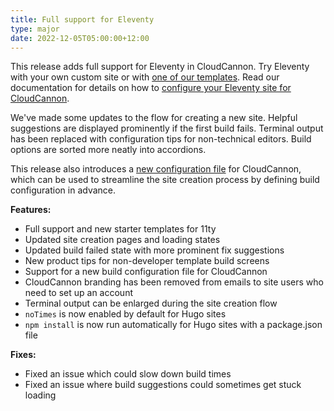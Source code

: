 ```yaml
---
title: Full support for Eleventy
type: major
date: 2022-12-05T05:00:00+12:00
---
```

This release adds full support for Eleventy in CloudCannon. Try Eleventy with your own custom site or with [one of our templates](https://app.cloudcannon.com/editor#sites/templates/eleventy). Read our documentation for details on how to [configure your Eleventy site for CloudCannon](/documentation/guides/eleventy-starter-guide).

We've made some updates to the flow for creating a new site. Helpful suggestions are displayed prominently if the first build fails. Terminal output has been replaced with configuration tips for non-technical editors. Build options are sorted more neatly into accordions.

This release also introduces a [new configuration file](/documentation/articles/pre-configure-your-site-before-creation-on-cloudcannon) for CloudCannon, which can be used to streamline the site creation process by defining build configuration in advance.

**Features:**

* Full support and new starter templates for 11ty
* Updated site creation pages and loading states
* Updated build failed state with more prominent fix suggestions
* New product tips for non-developer template build screens
* Support for a new build configuration file for CloudCannon
* CloudCannon branding has been removed from emails to site users who need to set up an account
* Terminal output can be enlarged during the site creation flow
* `noTimes` is now enabled by default for Hugo sites
* `npm install` is now run automatically for Hugo sites with a package.json file

**Fixes:**

* Fixed an issue which could slow down build times
* Fixed an issue where build suggestions could sometimes get stuck loading